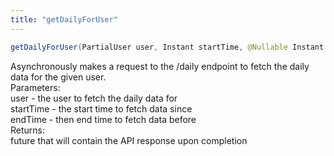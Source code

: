 ```yaml
---
title: "getDailyForUser"
---
```

```java java
getDailyForUser(PartialUser user, Instant startTime, @Nullable Instant endTime)

```

Asynchronously makes a request to the /daily endpoint to fetch the daily data for the given user.  
Parameters:  
user - the user to fetch the daily data for  
startTime - the start time to fetch data since  
endTime - then end time to fetch data before  
Returns:  
future that will contain the API response upon completion



